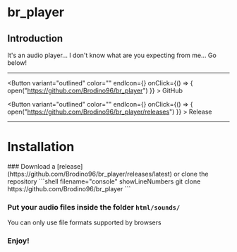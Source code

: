 
# br_player

## Introduction

It's an audio player... I don't know what are you expecting from me... Go below!

***

<Button variant="outlined" color="" endIcon={<GitHubIcon />} onClick={() => { open("https://github.com/Brodino96/br_player") }} > 
    GitHub
</Button>

<Button variant="outlined" color="" endIcon={<ReleaseIcon />} onClick={() => { open("https://github.com/Brodino96/br_player/releases") }} > 
    Release
</Button>

***

<FileTree>
    <FileTree.Folder name="html">
        <FileTree.Folder name="sounds">
            <FileTree.File name="demo.ogg" />
        </FileTree.Folder>
        <FileTree.File name="index.html" />
    </FileTree.Folder>
    <FileTree.File name="client.lua" />
    <FileTree.File name="server.lua" />
    <FileTree.File name="fxmanifest.lua                        " />
</FileTree>

# Installation

<Steps>
### Download a [release](https://github.com/Brodino96/br_player/releases/latest) or clone the repository
```shell filename="console" showLineNumbers
git clone https://github.com/Brodino96/br_player
```

### Put your audio files inside the folder `html/sounds/`
<Callout type="error" emoji="️🚫">
    You can only use file formats supported by browsers
</Callout>

### Enjoy!
</Steps>